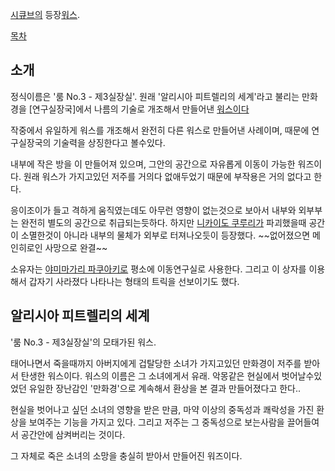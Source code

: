 [[시큐브]]의 등장[[워스]].



[[목차]]

== 소개 ==
정식이름은 '룸 No.3 - 제3실장실'. 원래 '알리시아 피트렐리의 세계'라고 불리는 만화경을 [연구실장국]에서 나름의 기술로 개조해서 만들어낸 [[워스]]이다

작중에서 유일하게 워스를 개조해서 완전히 다른 워스로 만들어낸 사례이며, 때문에 연구실장국의 기술력을 상징한다고 볼수있다.

내부에 작은 방을 이 만들어져 있으며, 그안의 공간으로 자유롭게 이동이 가능한 워즈이다. 원래 워스가 가지고있던 저주를 거의다 없애두었기 때문에 부작용은 거의 없다고 한다.

응이조이가 들고 격하게 움직였는데도 아무런 영향이 없는것으로 보아서 내부와 외부부는 완전히 별도의 공간으로 취급되는듯하다. 하지만 [[니카이도 쿠루리]]가 파괴했을때 공간이 소멸한것이 아니라 내부의 물체가 외부로 터져나오듯이 등장했다. ~~없어졌으면 메인히로인 사망으로 완결~~

소유자는 [[야미마가리 파쿠아키]]로 평소에 이동연구실로 사용한다. 그리고 이 상자를 이용해서 갑자기 사라졌다 나타나는 형태의 트릭을 선보이기도 했다.

== 알리시아 피트렐리의 세계 ==
'룸 No.3 - 제3실장실'의 모태가된 워스.

태어나면서 죽을때까지 아버지에게 겁탈당한 소녀가 가지고있던 만화경이 저주를 받아서 탄생한 워스이다. 워스의 이름은 그 소녀에게서 유래. 악몽같은 현실에서 벗어날수있었던 유일한 장난감인 '만화경'으로 계속해서 환상을 본 결과 만들어졌다고 한다..

현실을 벗어나고 싶던 소녀의 영향을 받은 만큼, 마약 이상의 중독성과 쾌락성을 가진 환상을 보여주는 기능을 가지고 있다. 그리고 저주는 그 중독성으로 보는사람을 끌어들여서 공간안에 삼켜버리는 것이다.

그 자체로 죽은 소녀의 소망을 충실히 받아서 만들어진 워즈이다. 


